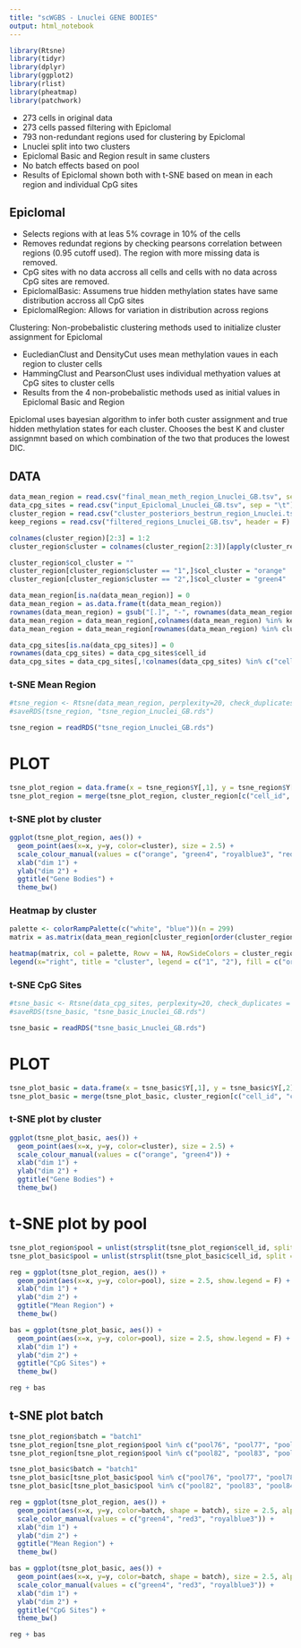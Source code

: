 ```yaml
---
title: "scWGBS - Lnuclei GENE BODIES"
output: html_notebook
---
```


```r
library(Rtsne)
library(tidyr)
library(dplyr)
library(ggplot2)
library(rlist)
library(pheatmap)
library(patchwork)
```

- 273 cells in original data 
- 273 cells passed filtering with Epiclomal 
- 793 non-redundant regions used for clustering by Epiclomal 
- Lnuclei split into two clusters
- Epiclomal Basic and Region result in same clusters 
- No batch effects based on pool 
- Results of Epiclomal shown both with t-SNE based on mean in each region and individual CpG sites 

## Epiclomal
- Selects regions with at leas 5% covrage in 10% of the cells
- Removes redundat regions by checking pearsons correlation between regions (0.95 cutoff used). The region with more missing data is removed. 
- CpG sites with no data accross all cells and cells with no data across CpG sites are removed.
- EpiclomalBasic: Assumens true hidden methylation states have same distribution accross all CpG sites  
- EpiclomalRegion: Allows for variation in distribution across regions 

Clustering: Non-probebalistic clustering methods used to initialize cluster assignment for Epiclomal  

- EucledianClust and DensityCut uses mean methylation vaues in each region to cluster cells
- HammingClust and PearsonClust uses individual methyation values at CpG sites to cluster cells 
- Results from the 4 non-probebalistic methods used as initial values in Epiclomal Basic and Region

Epiclomal uses bayesian  algorithm to infer both custer assignment and true hidden methylation states for each cluster. Chooses the best K and cluster assignmnt based on which combination of the two that produces the lowest DIC. 

## DATA 

```r
data_mean_region = read.csv("final_mean_meth_region_Lnuclei_GB.tsv", sep = "\t")
data_cpg_sites = read.csv("input_Epiclomal_Lnuclei_GB.tsv", sep = "\t")
cluster_region = read.csv("cluster_posteriors_bestrun_region_Lnuclei.tsv", sep = "\t")
keep_regions = read.csv("filtered_regions_Lnuclei_GB.tsv", header = F)
```

```r
colnames(cluster_region)[2:3] = 1:2
cluster_region$cluster = colnames(cluster_region[2:3])[apply(cluster_region[2:3],1,which.max)]

cluster_region$col_cluster = ""
cluster_region[cluster_region$cluster == "1",]$col_cluster = "orange"
cluster_region[cluster_region$cluster == "2",]$col_cluster = "green4"
```

```r
data_mean_region[is.na(data_mean_region)] = 0
data_mean_region = as.data.frame(t(data_mean_region))
rownames(data_mean_region) = gsub("[.]", "-", rownames(data_mean_region))
data_mean_region = data_mean_region[,colnames(data_mean_region) %in% keep_regions$V1]
data_mean_region = data_mean_region[rownames(data_mean_region) %in% cluster_region$cell_id, ]
```

```r
data_cpg_sites[is.na(data_cpg_sites)] = 0
rownames(data_cpg_sites) = data_cpg_sites$cell_id
data_cpg_sites = data_cpg_sites[,!colnames(data_cpg_sites) %in% c("cell_id")]
```

### t-SNE Mean Region

```r
#tsne_region <- Rtsne(data_mean_region, perplexity=20, check_duplicates = FALSE)
#saveRDS(tsne_region, "tsne_region_Lnuclei_GB.rds")

tsne_region = readRDS("tsne_region_Lnuclei_GB.rds")
```

# PLOT

```r
tsne_plot_region = data.frame(x = tsne_region$Y[,1], y = tsne_region$Y[,2], cell_id = rownames(data_mean_region))
tsne_plot_region = merge(tsne_plot_region, cluster_region[c("cell_id", "cluster")], by = "cell_id")
```

### t-SNE plot by cluster 

```r
ggplot(tsne_plot_region, aes()) + 
  geom_point(aes(x=x, y=y, color=cluster), size = 2.5) +
  scale_colour_manual(values = c("orange", "green4", "royalblue3", "red3")) +
  xlab("dim 1") +
  ylab("dim 2") +
  ggtitle("Gene Bodies") +
  theme_bw()
```

### Heatmap by cluster 

```r
palette <- colorRampPalette(c("white", "blue"))(n = 299)
matrix = as.matrix(data_mean_region[cluster_region[order(cluster_region$cluster),]$cell_id,])

heatmap(matrix, col = palette, Rowv = NA, RowSideColors = cluster_region[order(cluster_region$cluster),]$col_cluster, xlab = "regions", ylab = "cells", labRow = NA, labCol = NA, scale = "col") 
legend(x="right", title = "cluster", legend = c("1", "2"), fill = c("orange", "green4")) 
```

### t-SNE CpG Sites 

```r
#tsne_basic <- Rtsne(data_cpg_sites, perplexity=20, check_duplicates = FALSE)
#saveRDS(tsne_basic, "tsne_basic_Lnuclei_GB.rds")

tsne_basic = readRDS("tsne_basic_Lnuclei_GB.rds")
```

# PLOT 

```r
tsne_plot_basic = data.frame(x = tsne_basic$Y[,1], y = tsne_basic$Y[,2], cell_id = rownames(data_cpg_sites))
tsne_plot_basic = merge(tsne_plot_basic, cluster_region[c("cell_id", "cluster")], by = "cell_id")
```

### t-SNE plot by cluster 

```r
ggplot(tsne_plot_basic, aes()) + 
  geom_point(aes(x=x, y=y, color=cluster), size = 2.5) +
  scale_colour_manual(values = c("orange", "green4")) +
  xlab("dim 1") +
  ylab("dim 2") +
  ggtitle("Gene Bodies") +
  theme_bw()
```

# t-SNE plot by pool

```r
tsne_plot_region$pool = unlist(strsplit(tsne_plot_region$cell_id, split = '-') %>% list.map(.[2]))
tsne_plot_basic$pool = unlist(strsplit(tsne_plot_basic$cell_id, split = '-') %>% list.map(.[2]))
```

```r
reg = ggplot(tsne_plot_region, aes()) + 
  geom_point(aes(x=x, y=y, color=pool), size = 2.5, show.legend = F) +
  xlab("dim 1") +
  ylab("dim 2") + 
  ggtitle("Mean Region") + 
  theme_bw()

bas = ggplot(tsne_plot_basic, aes()) + 
  geom_point(aes(x=x, y=y, color=pool), size = 2.5, show.legend = F) +
  xlab("dim 1") +
  ylab("dim 2") +
  ggtitle("CpG Sites") +
  theme_bw()

reg + bas
```

## t-SNE plot batch 

```r
tsne_plot_region$batch = "batch1"
tsne_plot_region[tsne_plot_region$pool %in% c("pool76", "pool77", "pool78", "pool79", "pool80", "pool81"),]$batch = "batch2"
tsne_plot_region[tsne_plot_region$pool %in% c("pool82", "pool83", "pool84", "pool85", "pool86", "pool87"),]$batch = "batch3"

tsne_plot_basic$batch = "batch1"
tsne_plot_basic[tsne_plot_basic$pool %in% c("pool76", "pool77", "pool78", "pool79", "pool80", "pool81"),]$batch = "batch2"
tsne_plot_basic[tsne_plot_basic$pool %in% c("pool82", "pool83", "pool84", "pool85", "pool86", "pool87"),]$batch = "batch3"
```

```r
reg = ggplot(tsne_plot_region, aes()) + 
  geom_point(aes(x=x, y=y, color=batch, shape = batch), size = 2.5, alpha = 0.7, show.legend = F) +
  scale_color_manual(values = c("green4", "red3", "royalblue3")) +
  xlab("dim 1") +
  ylab("dim 2") +
  ggtitle("Mean Region") + 
  theme_bw()

bas = ggplot(tsne_plot_basic, aes()) + 
  geom_point(aes(x=x, y=y, color=batch, shape = batch), size = 2.5, alpha = 0.7) +
  scale_color_manual(values = c("green4", "red3", "royalblue3")) +
  xlab("dim 1") +
  ylab("dim 2") +
  ggtitle("CpG Sites") + 
  theme_bw()

reg + bas
```
